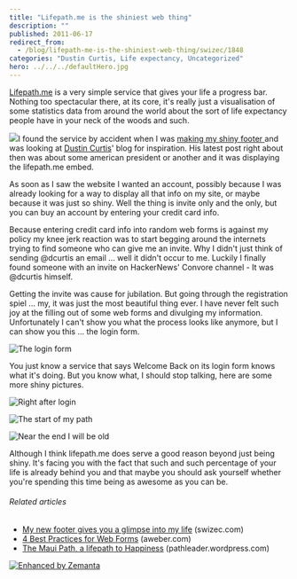 ```yaml
---
title: "Lifepath.me is the shiniest web thing"
description: ""
published: 2011-06-17
redirect_from:
  - /blog/lifepath-me-is-the-shiniest-web-thing/swizec/1848
categories: "Dustin Curtis, Life expectancy, Uncategorized"
hero: ../../../defaultHero.jpg
---
```


[Lifepath.me](http://lifepath.me/swizec) is a very simple service that gives your life a progress bar. Nothing too spectacular there, at its core, it's really just a visualisation of some statistics data from around the world about the sort of life expectancy people have in your neck of the woods and such.

![](https://swizec.com/wp-content/uploads/2011/06/pvYVB4.png)I found the service by accident when I was [making my shiny footer ](https://swizec.com/blog/my-footer-gives-you-a-glimpse-into-my-life/swizec/1840 "My new footer gives you a glimpse into my life")and was looking at [Dustin Curtis](http://dustincurtis.com/ "Dustin Curtis")' blog for inspiration. His latest post right about then was about some american president or another and it was displaying the lifepath.me embed.

As soon as I saw the website I wanted an account, possibly because I was already looking for a way to display all that info on my site, or maybe because it was just so shiny. Well the thing is invite only and the only, but you can buy an account by entering your credit card info.

<!-- more -->

Because entering credit card info into random web forms is against my policy my knee jerk reaction was to start begging around the internets trying to find someone who can give me an invite. Why I didn't just think of sending @dcurtis an email ... well it didn't occur to me. Luckily I finally found someone with an invite on HackerNews' Convore channel - It was @dcurtis himself.

Getting the invite was cause for jubilation. But going through the registration spiel ... my, it was just the most beautiful thing ever. I have never felt such joy at the filling out of some web forms and divulging my information. Unfortunately I can't show you what the process looks like anymore, but I can show you this ... the login form.

![](https://swizec.com/wp-content/uploads/2011/06/Vdo2i4.png "The login form")

You just know a service that says Welcome Back on its login form knows what it's doing. But you know what, I should stop talking, here are some more shiny pictures.

![](https://swizec.com/wp-content/uploads/2011/06/pvYVB4.png "Right after login")

![](https://swizec.com/wp-content/uploads/2011/06/QEj894.png "The start of my path")

![](https://swizec.com/wp-content/uploads/2011/06/TkHsM4.png "Near the end I will be old")

Although I think lifepath.me does serve a good reason beyond just being shiny. It's facing you with the fact that such and such percentage of your life is already behind you and that maybe you should ask yourself whether you're spending this time being as awesome as you can be.

###### Related articles

- [My new footer gives you a glimpse into my life](https://swizec.com/blog/my-footer-gives-you-a-glimpse-into-my-life/swizec/1840) (swizec.com)
- [4 Best Practices for Web Forms](http://www.aweber.com/blog/email-marketing/4-best-practices-for-web-forms.htm) (aweber.com)
- [The Maui Path, a lifepath to Happiness](http://pathleader.wordpress.com/2010/04/10/the-maui-path-a-lifepath-to-happiness/) (pathleader.wordpress.com)

[![Enhanced by Zemanta](https://img.zemanta.com/zemified_e.png?x-id=bf690755-23c5-4f42-8355-89e47f31d703)](http://www.zemanta.com/ "Enhanced by Zemanta")

